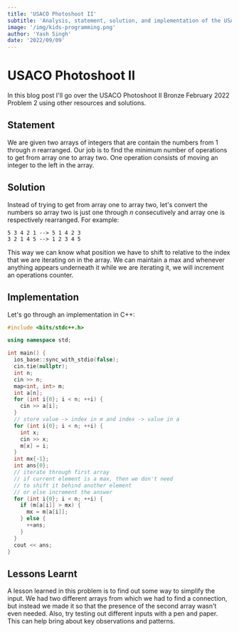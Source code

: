 ```yaml
---
title: 'USACO Photoshoot II'
subtitle: 'Analysis, statement, solution, and implementation of the USACO February 2022 Bronze Problem 2, Photoshoot II'
image: '/img/kids-programming.png'
author: 'Yash Singh'
date: '2022/09/09'
---
```


# USACO Photoshoot II

In this blog post I'll go over the USACO Photoshoot II Bronze February 2022 Problem 2 using other resources and solutions.

## Statement

We are given two arrays of integers that are contain the numbers from 1 through $n$ rearranged. Our job is to find the minimum number of operations to get from array one to array two. One operation consists of moving an integer to the left in the array.

## Solution

Instead of trying to get from array one to array two, let's convert the numbers so array two is just one through $n$ consecutively and array one is respectively rearranged. For example:

```text
5 3 4 2 1 --> 5 1 4 2 3
3 2 1 4 5 --> 1 2 3 4 5
```

This way we can know what position we have to shift to relative to the index that we are iterating on in the array. We can maintain a max and whenever anything appears underneath it while we are iterating it, we will increment an operations counter.

## Implementation

Let's go through an implementation in C++:

```cpp
#include <bits/stdc++.h>

using namespace std;

int main() {
  ios_base::sync_with_stdio(false);
  cin.tie(nullptr);
  int n;
  cin >> n;
  map<int, int> m;
  int a[n];
  for (int i{0}; i < n; ++i) {
    cin >> a[i];
  }
  // store value -> index in m and index -> value in a
  for (int i{0}; i < n; ++i) {
    int x;
    cin >> x;
    m[x] = i;
  }
  int mx{-1};
  int ans{0};
  // iterate through first array
  // if current element is a max, then we don't need
  // to shift it behind another element
  // or else increment the answer
  for (int i{0}; i < n; ++i) {
    if (m[a[i]] > mx) {
      mx = m[a[i]];
    } else {
      ++ans;
    }
  }
  cout << ans;
}
```

## Lessons Learnt

A lesson learned in this problem is to find out some way to simplify the input. We had two different arrays from which we had to find a connection, but instead we made it so that the presence of the second array wasn't even needed. Also, try testing out different inputs with a pen and paper. This can help bring about key observations and patterns.
